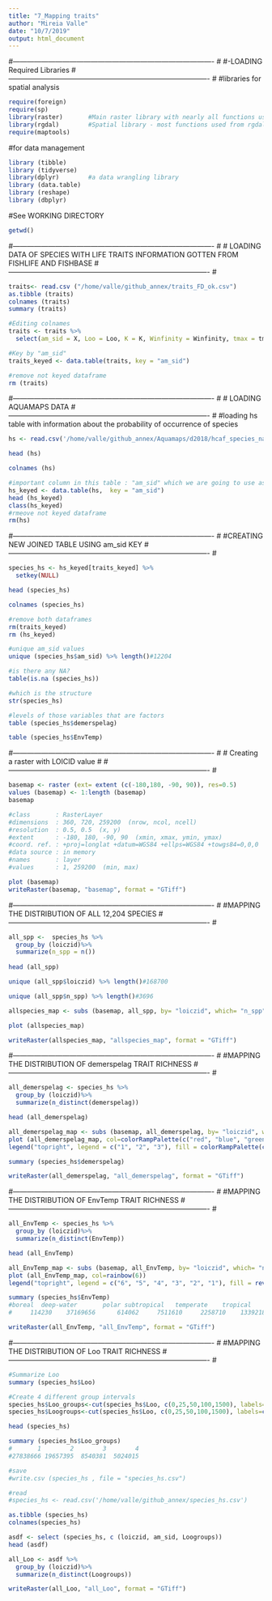 ```yaml
---
title: "7_Mapping traits"
author: "Mireia Valle"
date: "10/7/2019"
output: html_document
---
```


#------------------------------------------------------------------------------------- #
#-LOADING Required Libraries 
#------------------------------------------------------------------------------------- #
#libraries for spatial analysis
```r
require(foreign)
require(sp)
library(raster)       #Main raster library with nearly all functions used in this analysis
library(rgdal)        #Spatial library - most functions used from rgdal are for vectors (shapefiles)
require(maptools)
```
#for data management
```r
library (tibble)
library (tidyverse) 
library(dplyr)        #a data wrangling library
library (data.table)
library (reshape)
library (dbplyr)
```

#See WORKING DIRECTORY
```r
getwd()
```
#------------------------------------------------------------------------------------- #
# LOADING DATA OF SPECIES WITH LIFE TRAITS INFORMATION GOTTEN FROM FISHLIFE AND FISHBASE
#------------------------------------------------------------------------------------- #
```r

traits<- read.csv ("/home/valle/github_annex/traits_FD_ok.csv") 
as.tibble (traits)
colnames (traits)
summary (traits)

#Editing colnames
traits <- traits %>%
  select(am_sid = X, Loo = Loo, K = K, Winfinity = Winfinity, tmax = tmax, tm =tm, M = M, Lm = Lm, demerspelag = demerspelag, EnvTemp = EnvTemp) 

#Key by "am_sid"
traits_keyed <- data.table(traits, key = "am_sid") 

#remove not keyed dataframe
rm (traits)
```
#------------------------------------------------------------------------------------- #
# LOADING AQUAMAPS DATA 
#------------------------------------------------------------------------------------- #
#loading hs table with information about the probability of occurrence of species
```r
hs <- read.csv('/home/valle/github_annex/Aquamaps/d2018/hcaf_species_native_ver0816c_fixed.csv', sep=',', header = TRUE)

head (hs)

colnames (hs)

#important column in this table : "am_sid" which we are going to use as key
hs_keyed <- data.table(hs,  key = "am_sid")
head (hs_keyed)
class(hs_keyed)
#rmeove not keyed dataframe
rm(hs)
```
#------------------------------------------------------------------------------------- #
#CREATING NEW JOINED TABLE USING am_sid KEY
#------------------------------------------------------------------------------------- #
```r
species_hs <- hs_keyed[traits_keyed] %>%
  setkey(NULL)

head (species_hs)

colnames (species_hs)

#remove both dataframes
rm(traits_keyed)
rm (hs_keyed)

#unique am_sid values
unique (species_hs$am_sid) %>% length()#12204

#is there any NA?
table(is.na (species_hs))

#which is the structure
str(species_hs)

#levels of those variables that are factors
table (species_hs$demerspelag)

table (species_hs$EnvTemp)
```
#------------------------------------------------------------------------------------- #
# Creating a raster with LOICID value #
#------------------------------------------------------------------------------------- #
```r
basemap <- raster (ext= extent (c(-180,180, -90, 90)), res=0.5)
values (basemap) <- 1:length (basemap)
basemap

#class       : RasterLayer 
#dimensions  : 360, 720, 259200  (nrow, ncol, ncell)
#resolution  : 0.5, 0.5  (x, y)
#extent      : -180, 180, -90, 90  (xmin, xmax, ymin, ymax)
#coord. ref. : +proj=longlat +datum=WGS84 +ellps=WGS84 +towgs84=0,0,0 
#data source : in memory
#names       : layer 
#values      : 1, 259200  (min, max)

plot (basemap)
writeRaster(basemap, "basemap", format = "GTiff")
```
#------------------------------------------------------------------------------------- #
#MAPPING THE DISTRIBUTION OF ALL 12,204 SPECIES 
#------------------------------------------------------------------------------------- #
```r

all_spp <-  species_hs %>%
  group_by (loiczid)%>%
  summarize(n_spp = n())
  
head (all_spp)

unique (all_spp$loiczid) %>% length()#168700

unique (all_spp$n_spp) %>% length()#3696

allspecies_map <- subs (basemap, all_spp, by= "loiczid", which= "n_spp")

plot (allspecies_map)

writeRaster(allspecies_map, "allspecies_map", format = "GTiff")
```
#------------------------------------------------------------------------------------- #
#MAPPING THE DISTRIBUTION OF demerspelag TRAIT RICHNESS
#------------------------------------------------------------------------------------- #
```r
all_demerspelag <- species_hs %>%
  group_by (loiczid)%>%
  summarize(n_distinct(demerspelag))

head (all_demerspelag)

all_demerspelag_map <- subs (basemap, all_demerspelag, by= "loiczid", which= "n_distinct(demerspelag)")
plot (all_demerspelag_map, col=colorRampPalette(c("red", "blue", "green"))(3))
legend("topright", legend = c("1", "2", "3"), fill = colorRampPalette(c("red", "blue", "green"))(3))

summary (species_hs$demerspelag)

writeRaster(all_demerspelag, "all_demerspelag", format = "GTiff")
```
#------------------------------------------------------------------------------------- #
#MAPPING THE DISTRIBUTION OF EnvTemp TRAIT RICHNESS
#------------------------------------------------------------------------------------- #
```r
all_EnvTemp <- species_hs %>%
  group_by (loiczid)%>%
  summarize(n_distinct(EnvTemp))

head (all_EnvTemp)

all_EnvTemp_map <- subs (basemap, all_EnvTemp, by= "loiczid", which= "n_distinct(EnvTemp)")
plot (all_EnvTemp_map, col=rainbow(6))
legend("topright", legend = c("6", "5", "4", "3", "2", "1"), fill = rev(rainbow(6)))

summary (species_hs$EnvTemp)
#boreal  deep-water       polar subtropical   temperate    tropical 
#     114230    37169656      614062     7511610     2258710    13392189

writeRaster(all_EnvTemp, "all_EnvTemp", format = "GTiff")
```
#------------------------------------------------------------------------------------- #
#MAPPING THE DISTRIBUTION OF Loo TRAIT RICHNESS
#------------------------------------------------------------------------------------- #
```r
#Summarize Loo
summary (species_hs$Loo)

#Create 4 different group intervals
species_hs$Loo_groups<-cut(species_hs$Loo, c(0,25,50,100,1500), labels=c(1:4))
species_hs$Loogroups<-cut(species_hs$Loo, c(0,25,50,100,1500), labels=c("small", "medium", "large", "very_large"))

head (species_hs)

summary (species_hs$Loo_groups)
#       1        2        3        4 
#27838666 19657395  8540381  5024015 

#save 
#write.csv (species_hs , file = "species_hs.csv")

#read 
#species_hs <- read.csv('/home/valle/github_annex/species_hs.csv')

as.tibble (species_hs)
colnames(species_hs)

asdf <- select (species_hs, c (loiczid, am_sid, Loogroups))
head (asdf)

all_Loo <- asdf %>%
  group_by (loiczid)%>%
  summarize(n_distinct(Loogroups))

writeRaster(all_Loo, "all_Loo", format = "GTiff")
```  
  

